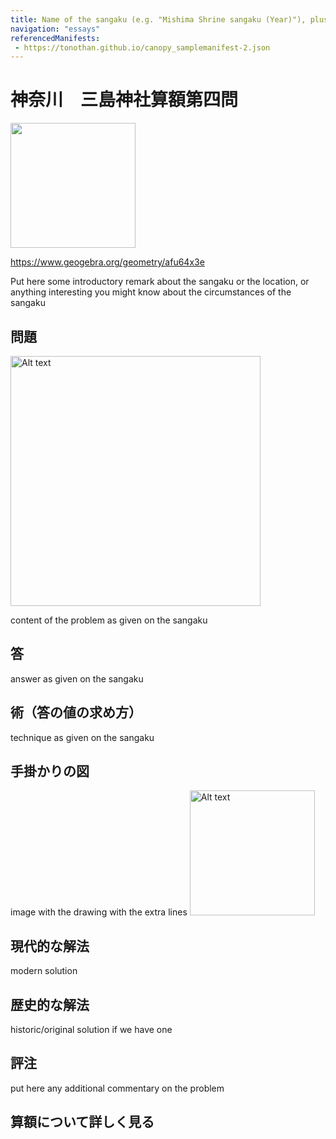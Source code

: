 ```yaml
---
title: Name of the sangaku (e.g. "Mishima Shrine sangaku (Year)"), plus number of problem if there are more than one (e.g. "5th problem")
navigation: "essays"
referencedManifests:
 - https://tonothan.github.io/canopy_samplemanifest-2.json
---
```


# 神奈川　三島神社算額第四問

<img src="https://mathworld.wolfram.com/images/equations/CircleInscribing/NumberedEquation1.svg" width="200" height="auto" />

https://www.geogebra.org/geometry/afu64x3e

Put here some introductory remark about the sangaku or the location, or anything interesting you might know about the circumstances of the sangaku

## 問題
<img src="https://mathworld.wolfram.com/images/eps-svg/CircleCircleTriangle_1000.svg" alt="Alt text" width="400" height="auto" />
 
content of the problem as given on the sangaku
 
## 答

answer as given on the sangaku

## 術（答の値の求め方）

technique as given on the sangaku

## 手掛かりの図

image with the drawing with the extra lines
<img src="https://tonothan.github.io/mishima-kanagawa-hintdrawing.png" alt="Alt text" width="200" height="auto" />
 

## 現代的な解法

modern solution

## 歴史的な解法

historic/original solution if we have one

## 評注

put here any additional commentary on the problem

## 算額について詳しく見る
<Card iiifContent="link-to-sangaku-manifest" />








